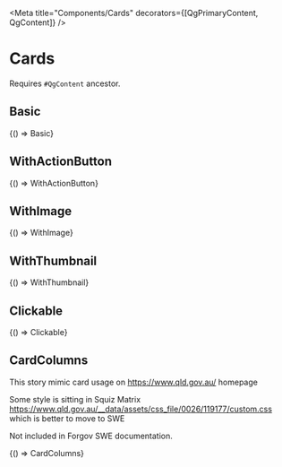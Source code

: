 


<Meta title="Components/Cards" decorators={[QgPrimaryContent, QgContent]} />

# Cards

Requires `#QgContent` ancestor.

## Basic

<Canvas withSource="open">
  <Story name="Basic" parameters={getDecoratedParameters(Basic)}>
    {() => Basic}
  </Story>
</Canvas>

## WithActionButton

<Canvas withSource="open">
  <Story name="WithActionButton" parameters={getDecoratedParameters(WithActionButton)}>
    {() => WithActionButton}
  </Story>
</Canvas>

## WithImage

<Canvas withSource="open">
  <Story name="WithImage" parameters={getDecoratedParameters(WithImage)}>
    {() => WithImage}
  </Story>
</Canvas>

## WithThumbnail

<Canvas withSource="open">
  <Story name="WithThumbnail" parameters={getDecoratedParameters(WithThumbnail)}>
    {() => WithThumbnail}
  </Story>
</Canvas>

## Clickable

<Canvas withSource="open">
  <Story name="Clickable" parameters={getDecoratedParameters(Clickable)}>
    {() => Clickable}
  </Story>
</Canvas>

## CardColumns

This story mimic card usage on https://www.qld.gov.au/ homepage

Some style is sitting in Squiz Matrix https://www.qld.gov.au/__data/assets/css_file/0026/119177/custom.css which is better to move to SWE

Not included in Forgov SWE documentation.

<Canvas withSource="open">
  <Story name="CardColumns" parameters={getDecoratedParameters(CardColumns)}>
    {() => CardColumns}
  </Story>
</Canvas>
